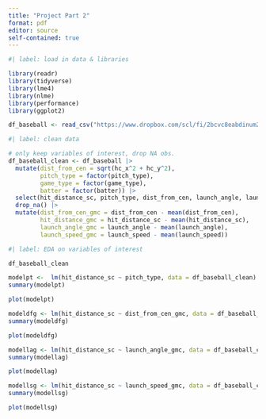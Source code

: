 ```yaml
---
title: "Project Part 2"
format: pdf
editor: source
self-contained: true
---
```


```r
#| label: load in data & libraries

library(readr)
library(tidyverse)
library(lme4)
library(nlme)
library(performance)
library(ggplot2)

df_baseball <- read_csv("https://www.dropbox.com/scl/fi/2bcvc8eabdinum2e3r9oj/statcast_pitch_swing_data_20240402_20240630.csv?rlkey=bl9kxe5o9yv017cmjssbgya3s&st=pnrx2dej&dl=1")
```





```r
#| label: clean data

# only keep variables of interest, drop NA obs.
df_baseball_clean <- df_baseball |>
  mutate(dist_from_cen = sqrt(hc_x^2 + hc_y^2),
         pitch_type = factor(pitch_type),
         game_type = factor(game_type),
         batter = factor(batter)) |>
  select(hit_distance_sc, pitch_type, dist_from_cen, launch_angle, launch_speed, game_type, batter) |>
  drop_na() |>
  mutate(dist_from_cen_gmc = dist_from_cen - mean(dist_from_cen),
         hit_distance_gmc = hit_distance_sc - mean(hit_distance_sc),
         launch_angle_gmc = launch_angle - mean(launch_angle),
         launch_speed_gmc = launch_speed - mean(launch_speed))

```

```r
#| label: EDA on variables of interest

df_baseball_clean
```

```r
modelpt <-  lm(hit_distance_sc ~ pitch_type, data = df_baseball_clean)
summary(modelpt)

plot(modelpt)

```

```r
modeldfg <- lm(hit_distance_sc ~ dist_from_cen_gmc, data = df_baseball_clean)
summary(modeldfg)

plot(modeldfg)

```

```r
modellag <- lm(hit_distance_sc ~ launch_angle_gmc, data = df_baseball_clean)
summary(modellag)

plot(modellag)
```

```r
modellsg <- lm(hit_distance_sc ~ launch_speed_gmc, data = df_baseball_clean)
summary(modellsg)

plot(modellsg)
```



